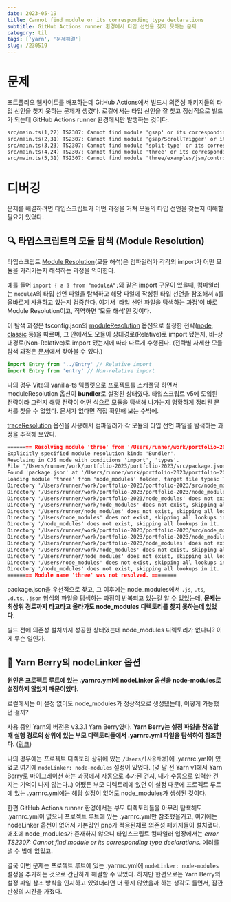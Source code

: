 ```yaml
---
date: 2023-05-19
title: Cannot find module or its corresponding type declarations
subtitle: GitHub Actions runner 환경에서 타입 선언을 찾지 못하는 문제
category: til
tags: ['yarn', '문제해결']
slug: /230519
---
```


# 문제

포트폴리오 웹사이트를 배포하는데 GitHub Actions에서 빌드시 의존성 패키지들의 타입 선언을 찾지 못하는 문제가 생겼다. 로컬에서는 타입 선언을 잘 찾고 정상적으로 빌드가 되는데 GitHub Actions runner 환경에서만 발생하는 것이다.

```md
src/main.ts(1,22) TS2307: Cannot find module 'gsap' or its corresponding type declarations.
src/main.ts(2,31) TS2307: Cannot find module 'gsap/ScrollTrigger' or its corresponding type declarations.
src/main.ts(3,23) TS2307: Cannot find module 'split-type' or its corresponding type declarations.
src/main.ts(4,24) TS2307: Cannot find module 'three' or its corresponding type declarations.
src/main.ts(5,31) TS2307: Cannot find module 'three/examples/jsm/controls/OrbitControls.js' or its corresponding type declarations.
```

# 디버깅

문제를 해결하려면 타입스크립트가 어떤 과정을 거쳐 모듈의 타입 선언을 찾는지 이해할 필요가 있었다.

## 🔍 타입스크립트의 모듈 탐색 (Module Resolution)

타입스크립트 [Module Resolution](https://www.typescriptlang.org/docs/handbook/module-resolution.html)(모듈 해석)은 컴파일러가 각각의 import가 어떤 모듈을 가리키는지 해석하는 과정을 의미한다.

예를 들어 `import { a } from "moduleA";`와 같은 import 구문이 있을때, 컴파일러는 `moduleA`의 타입 선언 파일을 탐색하고 해당 파일에 작성된 타입 선언을 참조해서 `a`를 올바르게 사용하고 있는지 검증한다. 여기서 '타입 선언 파일을 탐색하는 과정'이 바로 Module Resolution이고, 직역하면 '모듈 해석'인 것이다.

이 탐색 과정은 tsconfig.json의 [moduleResolution](https://www.typescriptlang.org/tsconfig#moduleResolution) 옵션으로 설정한 전략([node](https://www.typescriptlang.org/docs/handbook/module-resolution.html#node), [classic](https://www.typescriptlang.org/docs/handbook/module-resolution.html#classic) 등)을 따르며, 그 안에서도 모듈이 상대경로(Relative)로 import 됐는지, 비-상대경로(Non-Relative)로 import 됐는지에 따라 다르게 수행된다. (전략별 자세한 모듈 탐색 과정은 [문서](https://www.typescriptlang.org/docs/handbook/module-resolution.html#module-resolution-strategies)에서 찾아볼 수 있다.)

```ts
import Entry from '../Entry' // Relative import
import Entry from 'entry' // Non-relative import
```

나의 경우 Vite의 vanilla-ts 템플릿으로 프로젝트를 스캐폴딩 하면서 moduleResolution 옵션이 **bundler**로 설정된 상태였다. 타입스크립트 v5에 도입된 전략이라 그런지 해당 전략이 어떤 식으로 모듈을 탐색해 나가는지 명확하게 정리된 문서를 찾을 수 없었다. 문서가 없다면 직접 확인해 보는 수밖에.

[traceResolution](https://www.typescriptlang.org/tsconfig#traceResolution) 옵션을 사용해서 컴파일러가 각 모듈의 타입 선언 파일을 탐색하는 과정을 추적해 보았다.

```md
======== Resolving module 'three' from '/Users/runner/work/portfolio-2023/portfolio-2023/src/ProfileCard.ts'. ========
Explicitly specified module resolution kind: 'Bundler'.
Resolving in CJS mode with conditions 'import', 'types'.
File '/Users/runner/work/portfolio-2023/portfolio-2023/src/package.json' does not exist.
Found 'package.json' at '/Users/runner/work/portfolio-2023/portfolio-2023/package.json'.
Loading module 'three' from 'node_modules' folder, target file types: TypeScript, JavaScript, Declaration, JSON.
Directory '/Users/runner/work/portfolio-2023/portfolio-2023/src/node_modules' does not exist, skipping all lookups in it.
Directory '/Users/runner/work/portfolio-2023/portfolio-2023/node_modules' does not exist, skipping all lookups in it.
Directory '/Users/runner/work/portfolio-2023/node_modules' does not exist, skipping all lookups in it.
Directory '/Users/runner/work/node_modules' does not exist, skipping all lookups in it.
Directory '/Users/runner/node_modules' does not exist, skipping all lookups in it.
Directory '/Users/node_modules' does not exist, skipping all lookups in it.
Directory '/node_modules' does not exist, skipping all lookups in it.
Directory '/Users/runner/work/portfolio-2023/portfolio-2023/src/node_modules' does not exist, skipping all lookups in it.
Directory '/Users/runner/work/portfolio-2023/portfolio-2023/node_modules' does not exist, skipping all lookups in it.
Directory '/Users/runner/work/portfolio-2023/node_modules' does not exist, skipping all lookups in it.
Directory '/Users/runner/work/node_modules' does not exist, skipping all lookups in it.
Directory '/Users/runner/node_modules' does not exist, skipping all lookups in it.
Directory '/Users/node_modules' does not exist, skipping all lookups in it.
Directory '/node_modules' does not exist, skipping all lookups in it.
======== Module name 'three' was not resolved. ========
```

package.json을 우선적으로 찾고, 그 이후에는 node_modules에서 `.js`, `.ts`, `.d.ts`, `.json` 형식의 파일을 탐색하는 과정이 반복되고 있는걸 알 수 있었는데, **문제는 최상위 경로까지 타고타고 올라가도 node_modules 디렉토리를 찾지 못하는데 있었다**.

빌드 전에 의존성 설치까지 성공한 상태였는데 node_modules 디렉토리가 없다니? 이게 무슨 일인가.

## 🔗 Yarn Berry의 nodeLinker 옵션

**원인은 프로젝트 루트에 있는 .yarnrc.yml에 nodeLinker 옵션을 node-modules로 설정하지 않았기 때문이었다**.

로컬에서는 이 설정 없이도 node_modules가 정상적으로 생성됐는데, 어떻게 가능했던 걸까?

사용 중인 Yarn의 버전은 v3.3.1 Yarn Berry였다. **Yarn Berry는 설정 파일을 참조할 때 실행 경로의 상위에 있는 부모 디렉토리들에서 .yarnrc.yml 파일을 탐색하여 참조한다**. ([링크](https://yarnpkg.com/configuration/yarnrc))

나의 경우에는 프로젝트 디렉토리 상위에 있는 `/Users/[사용자명]`에 .yarnrc.yml이 있었고 여기에 `nodeLinker: node-modules` 설정이 있었다. (몇 달 전 Yarn v1에서 Yarn Berry로 마이그레이션 하는 과정에서 자동으로 추가된 건지, 내가 수동으로 입력한 건지는 기억이 나지 않는다..) 어쨌든 부모 디렉토리에 있던 이 설정 때문에 프로젝트 루트에 있는 .yarnrc.yml에는 해당 설정이 없어도 node_modules가 생성된 것이다.

한편 GitHub Actions runner 환경에서는 부모 디렉토리들을 아무리 탐색해도 .yarnrc.yml이 없으니 프로젝트 루트에 있는 .yarnrc.yml만 참조했을거고, 여기에는 nodeLinker 옵션이 없어서 기본값인 pnp가 적용된채로 의존성 패키지들이 설치됐다. 애초에 node_modules가 존재하지 않으니 타입스크립트 컴파일러 입장에서는 _error TS2307: Cannot find module or its corresponding type declarations._ 에러를 낼 수 밖에 없었고.

결국 이번 문제는 프로젝트 루트에 있는 .yarnrc.yml에 `nodeLinker: node-modules` 설정을 추가하는 것으로 간단하게 해결할 수 있었다. 하지만 한편으로는 Yarn Berry의 설정 파일 참조 방식을 인지하고 있었더라면 더 좋지 않았을까 하는 생각도 들면서, 잠깐 반성의 시간을 가졌다.

